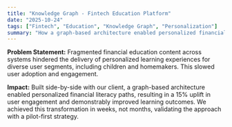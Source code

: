 ```yaml
---
title: "Knowledge Graph - Fintech Education Platform"
date: "2025-10-24"
tags: ["Fintech", "Education", "Knowledge Graph", "Personalization"]
summary: "How a graph-based architecture enabled personalized financial literacy paths and improved learning outcomes."
---
```


**Problem Statement:** Fragmented financial education content across systems hindered the delivery of personalized learning experiences for diverse user segments, including children and homemakers. This slowed user adoption and engagement.

**Impact:** Built side-by-side with our client, a graph-based architecture enabled personalized financial literacy paths, resulting in a 15% uplift in user engagement and demonstrably improved learning outcomes. We achieved this transformation in weeks, not months, validating the approach with a pilot-first strategy.
